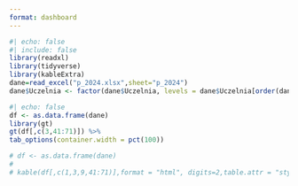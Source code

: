 ```yaml
---
format: dashboard
---
```


```r
#| echo: false
#| include: false
library(readxl)
library(tidyverse)
library(kableExtra)
dane=read_excel("p_2024.xlsx",sheet="p_2024")
dane$Uczelnia <- factor(dane$Uczelnia, levels = dane$Uczelnia[order(dane$Ranking_2024)])
```


```r
#| echo: false
df <- as.data.frame(dane)
library(gt)
gt(df[,c(3,41:71)]) %>%
tab_options(container.width = pct(100))
```




```r
# df <- as.data.frame(dane)
# 
# kable(df[,c(1,3,9,41:71)],format = "html", digits=2,table.attr = "style='width: 100%;'")
```

